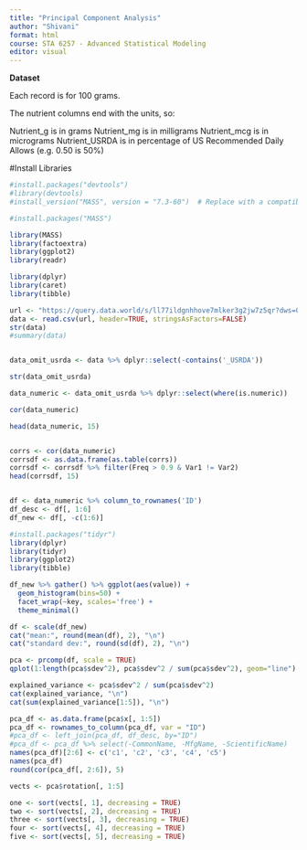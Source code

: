 ```yaml
---
title: "Principal Component Analysis"
author: "Shivani"
format: html
course: STA 6257 - Advanced Statistical Modeling
editor: visual
---
```


**Dataset**

Each record is for 100 grams.

The nutrient columns end with the units, so:

Nutrient_g is in grams Nutrient_mg is in milligrams Nutrient_mcg is in micrograms Nutrient_USRDA is in percentage of US Recommended Daily Allows (e.g. 0.50 is 50%)

#Install Libraries

```r
#install.packages("devtools")
#library(devtools)
#install_version("MASS", version = "7.3-60")  # Replace with a compatible version

#install.packages("MASS")
```

```r
library(MASS)
library(factoextra)
library(ggplot2)
library(readr)

library(dplyr)
library(caret)
library(tibble)

url <- "https://query.data.world/s/ll77ildgnhhove7mlker3g2jw7z5qr?dws=00000"
data <- read.csv(url, header=TRUE, stringsAsFactors=FALSE)
str(data)
#summary(data)


data_omit_usrda <- data %>% dplyr::select(-contains('_USRDA'))

str(data_omit_usrda)

data_numeric <- data_omit_usrda %>% dplyr::select(where(is.numeric))

cor(data_numeric)

head(data_numeric, 15)


corrs <- cor(data_numeric)
corrsdf <- as.data.frame(as.table(corrs))
corrsdf <- corrsdf %>% filter(Freq > 0.9 & Var1 != Var2)
head(corrsdf, 15)


df <- data_numeric %>% column_to_rownames('ID')
df_desc <- df[, 1:6]
df_new <- df[, -c(1:6)]


```

```r
#install.packages("tidyr")
library(dplyr)
library(tidyr)
library(ggplot2)
library(tibble)

df_new %>% gather() %>% ggplot(aes(value)) + 
  geom_histogram(bins=50) + 
  facet_wrap(~key, scales='free') + 
  theme_minimal()
```

```r
df <- scale(df_new)
cat("mean:", round(mean(df), 2), "\n")
cat("standard dev:", round(sd(df), 2), "\n")

```
```r
pca <- prcomp(df, scale = TRUE)
qplot(1:length(pca$sdev^2), pca$sdev^2 / sum(pca$sdev^2), geom="line")

explained_variance <- pca$sdev^2 / sum(pca$sdev^2)
cat(explained_variance, "\n")
cat(sum(explained_variance[1:5]), "\n")


```

```r
pca_df <- as.data.frame(pca$x[, 1:5])
pca_df <- rownames_to_column(pca_df, var = "ID")
#pca_df <- left_join(pca_df, df_desc, by="ID")
#pca_df <- pca_df %>% select(-CommonName, -MfgName, -ScientificName)
names(pca_df)[2:6] <- c('c1', 'c2', 'c3', 'c4', 'c5')
names(pca_df)
round(cor(pca_df[, 2:6]), 5)

```

```r
vects <- pca$rotation[, 1:5]

one <- sort(vects[, 1], decreasing = TRUE)
two <- sort(vects[, 2], decreasing = TRUE)
three <- sort(vects[, 3], decreasing = TRUE)
four <- sort(vects[, 4], decreasing = TRUE)
five <- sort(vects[, 5], decreasing = TRUE)

```






